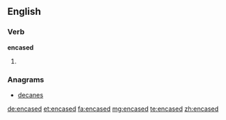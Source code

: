 ==English==

===Verb===
'''encased'''

# {{en-past of|encase}}

===Anagrams===
* [[decanes#English|decanes]]

[[de:encased]]
[[et:encased]]
[[fa:encased]]
[[mg:encased]]
[[te:encased]]
[[zh:encased]]
